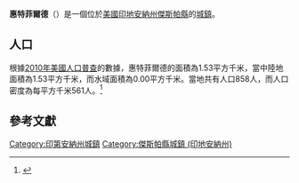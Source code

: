 {{noteTA
|G1=USState
|G2=地名
|G3=Unit
}}
{{Infobox settlement
|name            = 惠特菲爾德
|native_name = Wheatfield
|settlement_type          = [[鎮|城鎮]]
|image_skyline            = PA080110 Wheatfield.jpg
|imagesize                = 250px
|image_map                = Jasper County Indiana Incorporated and Unincorporated areas Wheatfield Highlighted 1883528.svg
|mapsize                  = 250px
|subdivision_type         = [[世界政區索引|國家]]
|subdivision_type1        = [[美国州份|州份]]
|subdivision_type2        = [[印地安納州行政區劃|縣]]
|subdivision_name         = [[美国|美国]]
|subdivision_name1        = [[印地安納州|印地安納州]]
|subdivision_name2        = [[傑斯帕縣_(印地安納州)|傑斯帕縣]]
|elevation_ft             = 663
|elevation_m              = 202
|timezone                 = [[北美东部时区|CST]]
|area_total_km2           = 1.53
|area_land_km2            = 1.53
|area_water_km2           = 0.00
|area_total_sq_mi         = 
|area_land_sq_mi          = 
|area_water_sq_mi         = 
|population_as_of         = [[2010年美國人口普查|2010]]
|population_footnotes     = 
|population_total         = 858
|population_density_km2   = auto
|population_density_sq_mi = auto
|utc_offset               = -5
|coordinates              = {{coord|41|11|29|N|87|03|09|W|display=inline,title}}
| coor_pinpoint           = 
| coordinates_footnotes   = 
|timezone_DST             = EDT
|utc_offset_DST           = -4
|postal_code_type         = [[美國郵區編號|郵區編號]]
|postal_code              = 46392
|area_code                = {{link-en|电话区号219|Area code 219|219}}
|blank_name = [[地名信息系统|GNIS ID]]
|blank_info = 445877<ref name="GNIS">{{cite gnis|445877|Wheatfield}}</ref>
}}
'''惠特菲爾德'''（{{lang-en|Wheatfield}}）是一個位於[[美國|美國]][[印地安納州|印地安納州]][[傑斯帕縣_(印地安納州)|傑斯帕縣]]的[[鎮|城鎮]]。

== 人口 ==
根據[[2010年美國人口普查|2010年美國人口普查]]的數據，惠特菲爾德的面積為1.53平方千米，當中陸地面積為1.53平方千米，而水域面積為0.00平方千米。當地共有人口858人，而人口密度為每平方千米561人。<ref name="GR8">{{cite web|url=http://factfinder2.census.gov|publisher=[[美国人口调查局|美国人口调查局]]|accessdate=2011-05-14|title=American FactFinder|archive-date=2013-09-11|archive-url=https://web.archive.org/web/20130911234518/http://factfinder2.census.gov/|dead-url=no}}</ref>

== 參考文獻 ==
{{reflist}}
{{傑斯帕縣 (印地安納州)}}
{{Indiana-geo-stub}}
{{DEFAULTSORT:Wheatfield, Indiana}}
[[Category:印第安納州城鎮|Category:印第安納州城鎮]]
[[Category:傑斯帕縣城鎮_(印地安納州)|Category:傑斯帕縣城鎮 (印地安納州)]]